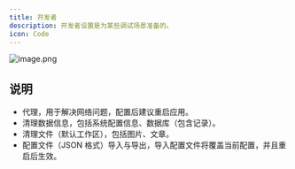 ```yaml
---
title: 开发者
description: 开发者设置是为某些调试场景准备的。
icon: Code
---
```


![image.png](https://s2.loli.net/2025/06/06/EWFvtT3YAoHBgjC.png)

## 说明

- 代理，用于解决网络问题，配置后建议重启应用。
- 清理数据信息，包括系统配置信息、数据库（包含记录）。
- 清理文件（默认工作区），包括图片、文章。
- 配置文件（JSON 格式）导入与导出，导入配置文件将覆盖当前配置，并且重启后生效。
